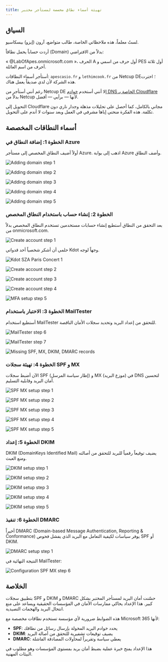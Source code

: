 ---
title: تهيئة أسماء نطاق مخصصة لمستأجر مختبر
---

## السياق

لستُ معلماً، هذه ملاحظاتي الخاصة، طالب متواضع، آرون (إيزو) بيسكاسيو.

أردت حساباً يحمل نطاقاً (Domain) بدلاً من الافتراضي:

« @LabOfApes.onmicrosoft.com »، الحرف A أول حرف من اسمي و PES أول ثلاثة أحرف من اسم العائلة.

أستأجر أسماء النطاقات: `apescasio.fr` و `lethimcook.fr` من Netcup DE؛ اخترت هذه الشركة لأن لدي صديقاً يعمل هناك.

رغم أنني أستأجر من Netcup DE إلا أنني أستخدم [خوادم DNS الخاصة بـ Cloudflare](https://developers.cloudflare.com/dns/zone-setups/full-setup/setup/) بدلاً من Netcup لأنها — برأيي — أفضل.

التحويل إلى Cloudflare مجاني بالكامل، كما أحصل على تحليلات مذهلة وجدار ناري دون تكلفة. هذه الفكرة منحني إياها مشرفي في العمل وبعد سنوات لا أندم على التحويل.

## أسماء النطاقات المخصصة

### الخطوة 1: إضافة النطاق في Azure

أولاً أضيف النطاق المخصص إلى مستأجر Azure. اذهب إلى بوابة Azure وأضف النطاق.

![Adding domain step 1](/images/security/custom-domain-names-azure-add-1.png)

![Adding domain step 2](/images/security/custom-domain-names-azure-add-2.png)

![Adding domain step 3](/images/security/custom-domain-names-azure-add-3.png)

![Adding domain step 4](/images/security/custom-domain-names-azure-add-4.png)

![Adding domain step 5](/images/security/custom-domain-names-azure-add-5.png)

### الخطوة 2: إنشاء حساب باستخدام النطاق المخصص

بعد التحقق من النطاق أستطيع إنشاء حسابات مستخدمين تستخدم النطاق المخصص بدلاً من onmicrosoft.com.

![Create account step 1](/images/security/custom-domain-names-azure-create-account-1.png)

حلمي أن أشكر شخصياً أحد قدواتي Kdot وجهاً لوجه.

![Kdot SZA Paris Concert 1](/images/security/kdot-sza-paris.jpg)

![Create account step 2](/images/security/custom-domain-names-azure-create-account-2.png)

![Create account step 3](/images/security/custom-domain-names-azure-create-account-3.png)

![Create account step 4](/images/security/custom-domain-names-azure-create-account-4.png)

![MFA setup step 5](/images/security/custom-domain-names-azure-create-account-MFA-5.png)

### الخطوة 3: الاختبار باستخدام MailTester

أستطيع استخدام MailTester للتحقق من إعداد البريد وتحديد سجلات الأمان الناقصة.

![MailTester step 6](/images/security/custom-domain-names-azure-create-account-mailtester-6.png)

![MailTester step 7](/images/security/custom-domain-names-azure-create-account-mailtester-7.png)

![Missing SPF, MX, DKIM, DMARC records](/images/security/custom-domain-names-azure-create-account-mailtester-Missing-SPF-MX-DKIM-DMARC-8.png)

### الخطوة 4: تهيئة سجلات SPF و MX

الآن أضبط سجلات SPF (إطار سياسة المرسل) و MX (موزع البريد) في DNS لتحسين أمان البريد وقابلية التسليم.

![SPF MX setup step 1](/images/security/custom-domain-names-admin-microsoft-com-spf-mx-1.png)

![SPF MX setup step 2](/images/security/custom-domain-names-admin-microsoft-com-spf-mx-2.png)

![SPF MX setup step 3](/images/security/custom-domain-names-admin-microsoft-com-spf-mx-3.png)

![SPF MX setup step 4](/images/security/custom-domain-names-admin-microsoft-com-spf-mx-4.png)

![SPF MX setup step 5](/images/security/custom-domain-names-admin-microsoft-com-spf-mx-5.png)

### الخطوة 5: إعداد DKIM

DKIM (DomainKeys Identified Mail) يضيف توقيعاً رقمياً للبريد للتحقق من أصالته ومنع العبث.

![DKIM setup step 1](/images/security/custom-domain-names-defender-dkim-1.png)

![DKIM setup step 2](/images/security/custom-domain-names-defender-dkim-2.png)

![DKIM setup step 3](/images/security/custom-domain-names-defender-dkim-3.png)

![DKIM setup step 4](/images/security/custom-domain-names-defender-dkim-4.png)

![DKIM setup step 5](/images/security/custom-domain-names-defender-dkim-5.png)

### الخطوة 6: تنفيذ DMARC

أخيراً DMARC (Domain-based Message Authentication, Reporting & Conformance) يوفر سياسات لكيفية التعامل مع البريد الذي يفشل فحوص SPF أو DKIM.

![DMARC setup step 1](/images/security/custom-domain-names-defender-dmarc-1.png)

النتيجة النهائية في MailTester:

![Configuration SPF MX step 6](/images/security/custom-domain-names-admin-microsoft-com-spf-mx-6.png)

## الخلاصة

بتطبيق سجلات SPF و DKIM و DMARC حسّنت أمان البريد لمستأجر المختبر بشكل كبير. هذا الإعداد يحاكي ممارسات الأمان في المؤسسات الحقيقية ويساعد على منع انتحال البريد والهجمات التصيدية.

هذه الضوابط ضرورية لأي مؤسسة تستخدم نطاقات مخصصة مع Microsoft 365 لأنها:

- **SPF**: يحدد خوادم البريد المخولة بإرسال رسائل من نطاقك
- **DKIM**: يضيف توقيعات تشفيرية للتحقق من أصالة البريد
- **DMARC**: يعطي سياسة وتقريراً لمحاولات المصادقة الفاشلة

هذا الإعداد يمنح خبرة عملية بضبط أمان بريد بمستوى المؤسسات وهو مطلوب في البيئات المهنية.
